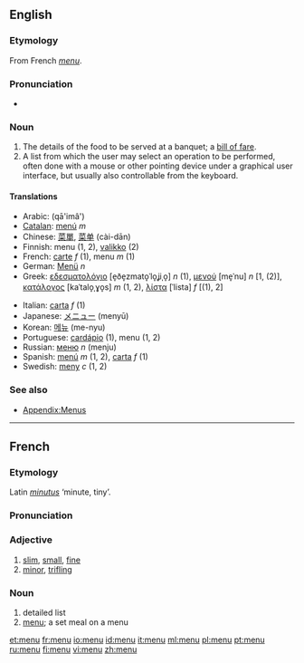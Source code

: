 {{see|menú}}
==English==

===Etymology===
From French ''[[menu#French|menu]]''.

===Pronunciation===
* {{IPA|/ˈmɛnju:/}}

===Noun===
{{en-noun}}

#The details of the food to be served at a banquet; a [[bill of fare]].
#A list from which the user may select an operation to be performed, often done with a mouse or other pointing device under a graphical user interface, but usually also controllable from the keyboard.

====Translations====
{{rfc-trans}}
{{top}}
*Arabic: {{ARchar|[[قائمة]]}} (qā'imâ')
*[[Catalan]]: [[menú]] ''m''
*Chinese: [[菜單]], [[菜单]] (cài-dān)
*Finnish: menu (1, 2), [[valikko]] (2)
*French: [[carte#French|carte]] ''f'' (1), menu ''m'' (1)
*German: [[Menü]] ''n''
*Greek: [[εδεσματολόγιο]] [e̞ðe̞zmato̞ˈlo̞ʝiˌo̞] ''n'' (1), [[μενού]] [me̞ˈnu] ''n'' [1, (2)], [[κατάλογος]] [kaˈtalo̞ˌɣo̞s] ''m'' (1, 2), [[λίστα]] [ˈlista] ''f'' [(1), 2]
{{mid}}
*Italian: [[carta#Italian|carta]] ''f'' (1)
*Japanese: [[メニュー]] (menyū)
*Korean: [[메뉴]] (me-nyu)
*Portuguese: [[cardápio]] (1), menu (1, 2)
*Russian: [[меню]] ''n'' (menju)
*Spanish: [[menú]] ''m'' (1, 2), [[carta]] ''f'' (1)
*Swedish: [[meny]] ''c'' (1, 2)
{{bottom}}

===See also===
* [[Appendix:Menus]]

----

==French==
===Etymology===
Latin ''[[minutus]]'' ‘minute, tiny’.

===Pronunciation===
{{IPA|/məny/}}

===Adjective===
{{fr-adj}}

# [[slim]], [[small]], [[fine]]
# [[minor]], [[trifling]]

===Noun===
{{fr-noun-reg|m}}

# detailed list
# [[menu#English|menu]]; a set meal on a menu

[[et:menu]]
[[fr:menu]]
[[io:menu]]
[[id:menu]]
[[it:menu]]
[[ml:menu]]
[[pl:menu]]
[[pt:menu]]
[[ru:menu]]
[[fi:menu]]
[[vi:menu]]
[[zh:menu]]